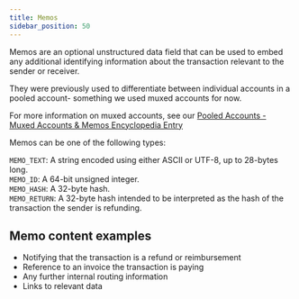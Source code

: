 ```yaml
---
title: Memos
sidebar_position: 50
---
```


Memos are an optional unstructured data field that can be used to embed any additional identifying information about the transaction relevant to the sender or receiver.

They were previously used to differentiate between individual accounts in a pooled account- something we used muxed accounts for now.

For more information on muxed accounts, see our [Pooled Accounts - Muxed Accounts & Memos Encyclopedia Entry](../../../build/guides/transactions/pooled-accounts-muxed-accounts-memos.mdx)

Memos can be one of the following types:

`MEMO_TEXT`: A string encoded using either ASCII or UTF-8, up to 28-bytes long.  
`MEMO_ID`: A 64-bit unsigned integer.  
`MEMO_HASH`: A 32-byte hash.  
`MEMO_RETURN`: A 32-byte hash intended to be interpreted as the hash of the transaction the sender is refunding.

## Memo content examples

- Notifying that the transaction is a refund or reimbursement
- Reference to an invoice the transaction is paying
- Any further internal routing information
- Links to relevant data
